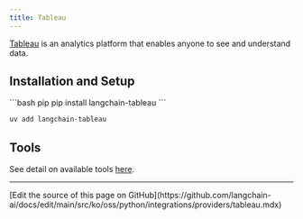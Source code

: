 ```yaml
---
title: Tableau
---
```


[Tableau](https://www.tableau.com/) is an analytics platform that enables anyone to
see and understand data.


## Installation and Setup

<CodeGroup>
```bash pip
pip install langchain-tableau
```

```bash uv
uv add langchain-tableau
```
</CodeGroup>

## Tools

See detail on available tools [here](/oss/python/integrations/tools/tableau).

---

<Callout icon="pen-to-square" iconType="regular">
  [Edit the source of this page on GitHub](https://github.com/langchain-ai/docs/edit/main/src/ko/oss/python/integrations/providers/tableau.mdx)
</Callout>
